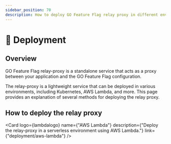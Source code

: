 ```yaml
---
sidebar_position: 70
description: How to deploy GO Feature Flag relay proxy in different environments.
---
```


# 🚀 Deployment

## Overview

GO Feature Flag relay-proxy is a standalone service that acts as a proxy between your application and the GO Feature Flag configuration.

The relay-proxy is a lightweight service that can be deployed in various environments, including Kubernetes, AWS Lambda, and more.
This page provides an explanation of several methods for deploying the relay proxy.

## How to deploy the relay proxy

<div className={"grid grid-cols-1 sm:grid-cols-2 md:grid-cols-3 gap-4"}>
<Card
  logo={helmlogo}
  name={"Helm"}
  description={"Deploy the relay-proxy in Kubernetes using a helm chart."}
  link={"deployment/helm"}
   />

<Card
  logo={lambdalogo}
  name={"AWS Lambda"}
  description={"Deploy the relay-proxy in a serverless environment using AWS Lambda."}
  link={"deployment/aws-lambda"}
/>
</div>